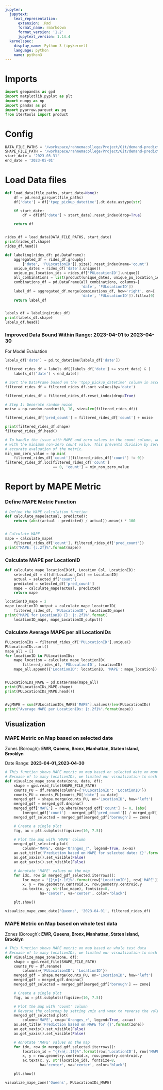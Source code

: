 ```yaml
---
jupyter:
  jupytext:
    text_representation:
      extension: .Rmd
      format_name: rmarkdown
      format_version: '1.2'
      jupytext_version: 1.14.4
  kernelspec:
    display_name: Python 3 (ipykernel)
    language: python
    name: python3
---
```


# Imports

```python
import geopandas as gpd
import matplotlib.pyplot as plt
import numpy as np
import pandas as pd
import pyarrow.parquet as pq
from itertools import product
```

# Config

```python
DATA_FILE_PATHS = '/workspace/rahnemacollege/Project/Git/demand-prediction/data'
SHAPE_FILE_PATH = '/workspace/rahnemacollege/Project/Git/demand-prediction/map_data/taxi_zones/taxi_zones.shp'
start_date = '2023-03-31'
end_date = '2023-05-01'
```

# Load Data files

```python
def load_data(file_paths, start_date=None):
    df = pd.read_parquet(file_paths)
    df['date'] = df['tpep_pickup_datetime'].dt.date.astype(str)

    if start_date:
        df = df[df['date'] > start_date].reset_index(drop=True)

    return df


rides_df = load_data(DATA_FILE_PATHS, start_date)
print(rides_df.shape)
rides_df.head()
```

```python
def labeling(rides_df: pd.DataFrame):
    aggregated_df = rides_df.groupby(
        ['date', 'PULocationID']).size().reset_index(name='count')
    unique_dates = rides_df['date'].unique()
    unique_pu_location_ids = rides_df['PULocationID'].unique()
    all_combinations = list(product(unique_dates, unique_pu_location_ids))
    combinations_df = pd.DataFrame(all_combinations, columns=[
                                   'date', 'PULocationID'])
    label_df = aggregated_df.merge(combinations_df, how='right', on=[
                                   'date', 'PULocationID']).fillna(0)
    return label_df


labels_df = labeling(rides_df)
print(labels_df.shape)
labels_df.head()
```

### Improved Data Bound Within Range: 2023-04-01 to 2023-04-30

For Model Evaluation

```python
labels_df['date'] = pd.to_datetime(labels_df['date'])
```

```python
filtered_rides_df = labels_df[(labels_df['date'] >= start_date) & (
    labels_df['date'] < end_date)]
```

```python
# Sort the DataFrame based on the 'tpep_pickup_datetime' column in ascending order
filtered_rides_df = filtered_rides_df.sort_values(by='date')
```

```python
filtered_rides_df = filtered_rides_df.reset_index(drop=True)
```

```python
# Step 1: Generate random noise
noise = np.random.randint(0, 10, size=len(filtered_rides_df))

filtered_rides_df['pred_count'] = filtered_rides_df['count'] + noise
```

```python
print(filtered_rides_df.shape)
filtered_rides_df.head()
```

```python
# To handle the issue with MAPE and zero values in the count column, we replace zeros
# with the minimum non-zero count value. This prevents division by zero and ensures
# accurate evaluation of the metric.
min_non_zero_value = np.min(
    filtered_rides_df['count'][filtered_rides_df['count'] != 0])
filtered_rides_df.loc[filtered_rides_df['count']
                      == 0, 'count'] = min_non_zero_value
```

# Report by MAPE Metric


### Define MAPE Metric Function

```python
# Define the MAPE calculation function
def calculate_mape(actual, predicted):
    return (abs((actual - predicted) / actual)).mean() * 100


# Calculate MAPE
mape = calculate_mape(
    filtered_rides_df['count'], filtered_rides_df['pred_count'])
print("MAPE: {:.2f}%".format(mape))
```

### Calculate MAPE per LocationID

```python
def calculate_mape_locationID(df, Location_Col, LocationID):
    selected_df = df[df[Location_Col] == LocationID]
    actual = selected_df['count']
    predicted = selected_df['pred_count']
    mape = calculate_mape(actual, predicted)
    return mape
```

```python
locationID_mape = 2
mape_LocationID_output = calculate_mape_locationID(
    filtered_rides_df, 'PULocationID', locationID_mape)
print("MAPE for LocationID {}: {:.2f}%".format(
    locationID_mape, mape_LocationID_output))
```

### Calculate Average MAPE per all LocationIDs

```python
PULocationIDs = filtered_rides_df['PULocationID'].unique()
PULocationIDs.sort()
mape_all = []
for locationID in PULocationIDs:
    mape_location = calculate_mape_locationID(
        filtered_rides_df, 'PULocationID', locationID)
    mape_all.append({'LocationID': locationID, 'MAPE': mape_location})


PULocationIDs_MAPE = pd.DataFrame(mape_all)
print(PULocationIDs_MAPE.shape)
print(PULocationIDs_MAPE.head())


AvgMAPE = sum(PULocationIDs_MAPE['MAPE'].values)/len(PULocationIDs)
print("Average MAPE per LocationIDs: {:.2f}%".format(mape))
```

<!-- #region tags=[] -->
## Visualization
<!-- #endregion -->

### MAPE Metric on Map based on selected date

Zones (Borough): **EWR, Queens, Bronx, Manhattan, Staten Island, Brooklyn**

Date Range: **2023-04-01_2023-04-30**

```python
# This function shows MAPE metric on map based on selected date on month
# Becuase of to many locationIDs, we limited our visualization to each zone(Borough)
def visualize_mape_zone_date(zone, date, df):
    shape = gpd.read_file(SHAPE_FILE_PATH)
    counts_PU = df.rename(columns={'PULocationID': 'LocationID'})
    counts_PU = counts_PU[counts_PU['date'] == date]
    merged_gdf = shape.merge(counts_PU, on='LocationID', how='left')
    merged_gdf = merged_gdf.dropna()
    merged_gdf['MAPE'] = np.where(merged_gdf['count'] != 0, (abs(
        (merged_gdf['count'] - merged_gdf['pred_count']) / merged_gdf['count'])) * 100, 1)
    merged_gdf_selected = merged_gdf[merged_gdf['borough'] == zone]

    # Create a single plot
    fig, ax = plt.subplots(figsize=(10, 7.5))

    # Plot the map with 'MAPE' column
    merged_gdf_selected.plot(
        column='MAPE', cmap='Oranges_r', legend=True, ax=ax)
    ax.set_title('Prediction based on MAPE for selected date: {}'.format(date))
    ax.get_xaxis().set_visible(False)
    ax.get_yaxis().set_visible(False)

    # Annotate 'MAPE' values on the map
    for idx, row in merged_gdf_selected.iterrows():
        loc_mape = "{}\n{:.1f}%".format(row['LocationID'], row['MAPE'])
        x, y = row.geometry.centroid.x, row.geometry.centroid.y
        ax.text(x, y, str(loc_mape), fontsize=8,
                ha='center', va='center', color='black')

    plt.show()
```

```python
visualize_mape_zone_date('Queens', '2023-04-01', filtered_rides_df)
```

<!-- #region tags=[] -->
### MAPE Metric on Map based on whole test data

Zones (Borough): **EWR, Queens, Bronx, Manhattan, Staten Island, Brooklyn**

<!-- #endregion -->

```python
# This function shows MAPE metric on map based on whole test data
# Becuase of to many locationIDs, we limited our visualization to each zone(Borough)
def visualize_mape_zone(zone, df):
    shape = gpd.read_file(SHAPE_FILE_PATH)
    counts_PU = df.rename(
        columns={'PULocationID': 'LocationID'})
    merged_gdf = shape.merge(counts_PU, on='LocationID', how='left')
    merged_gdf = merged_gdf.dropna()
    merged_gdf_selected = merged_gdf[merged_gdf['borough'] == zone]

    # Create a single plot
    fig, ax = plt.subplots(figsize=(10, 7.5))

    # Plot the map with 'count' column
    # Reverse the colormap by setting vmin and vmax to reverse the values
    merged_gdf_selected.plot(
        column='MAPE', cmap='Oranges_r', legend=True, ax=ax)
    ax.set_title('Prediction based on MAPE for {}'.format(zone))
    ax.get_xaxis().set_visible(False)
    ax.get_yaxis().set_visible(False)

    # Annotate 'MAPE' values on the map
    for idx, row in merged_gdf_selected.iterrows():
        location_id = "{}\n{:.1f}%".format(row['LocationID'], row['MAPE'])
        x, y = row.geometry.centroid.x, row.geometry.centroid.y
        ax.text(x, y, str(location_id), fontsize=8,
                ha='center', va='center', color='black')

    plt.show()
```

```python
visualize_mape_zone('Queens', PULocationIDs_MAPE)
```
